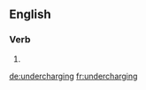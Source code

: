 ==English==

===Verb===
{{head|en|present participle}}

# {{present participle of|undercharge|lang=en|nocat=1}}

[[de:undercharging]]
[[fr:undercharging]]